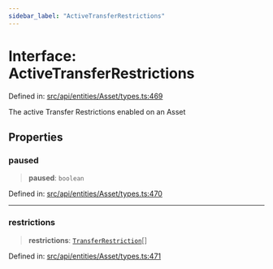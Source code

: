```yaml
---
sidebar_label: "ActiveTransferRestrictions"
---
```


# Interface: ActiveTransferRestrictions

Defined in: [src/api/entities/Asset/types.ts:469](https://github.com/PolymeshAssociation/polymesh-sdk/blob/bee6a2fe7a8ce5db42a6982e793782182cde2153/src/api/entities/Asset/types.ts#L469)

The active Transfer Restrictions enabled on an Asset

## Properties

### paused

> **paused**: `boolean`

Defined in: [src/api/entities/Asset/types.ts:470](https://github.com/PolymeshAssociation/polymesh-sdk/blob/bee6a2fe7a8ce5db42a6982e793782182cde2153/src/api/entities/Asset/types.ts#L470)

***

### restrictions

> **restrictions**: [`TransferRestriction`](../../../../procedures/types/type-aliases/TransferRestriction.mdx)[]

Defined in: [src/api/entities/Asset/types.ts:471](https://github.com/PolymeshAssociation/polymesh-sdk/blob/bee6a2fe7a8ce5db42a6982e793782182cde2153/src/api/entities/Asset/types.ts#L471)
